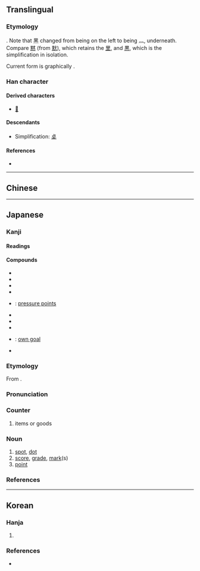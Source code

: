 {{also|點|奌}}
{{character info}}
==Translingual==
{{stroke order|type=animate}}
{{stroke order|strokes=9}}
{{ja-forms|点|点|[[點]]}}

===Etymology===
{{Han simp|點|f=黑|t=灬}}. Note that 黑 changed from being on the left to being 灬, underneath. Compare [[黙]] (from [[默]]), which retains the [[里]], and [[黒]], which is the simplification in isolation.

Current form is graphically {{Han compound|占|灬}}.

===Han character===
{{Han char|rn=86|rad=火|as=05|sn=9|four=|canj=XYRF,YRF|ids=⿱占灬}}

====Derived characters====
* [[𨃊]]

====Descendants====
* Simplification: [[奌]]

====References====
* {{Han ref|kx=0669.101|dkj=18980|dj=1078.150|hdz=32198.070|uh=70B9|ud=28857}}

----

==Chinese==
{{zh-see|點}}

----

==Japanese==
{{ja-kanji forms|点|點}}

===Kanji===
{{ja-kanji|grade=2|rs=火05|kyu=點}}

====Readings====
{{ja-readings
|goon=てん<てん<てむ
|kanon=てん<てん<てむ
|kun=さ-す, た-てる, ちょぼ-<ちよぼ-, つ-ける, とぼ-す, とも-す, ぼち
}}
{{attention|ja|review readings}}

====Compounds====
{{der-top|Compounds}}
* {{ja-r|濁%点|だく%てん}}
* {{ja-r|点%字|てん%じ}}
* {{ja-r|点%火|てん%か}}
* {{ja-r|点%検|てん%けん}}
* {{ja-r|点%穴|てん%けつ}}: [[pressure point]]s
* {{ja-r|点%滅|てん%めつ}}
* {{ja-r|点%心|てん%しん}}
* {{ja-r|点%数|てん%すう}}
* {{ja-r|自%殺%点|じ%さつ%てん}}: [[own goal]]
* {{ja-r|半%濁%点|はん%だく%てん}}
{{der-bottom}}

{{ja-kanjitab|てん|yomi=o}}

===Etymology===
From {{bor|ja|ltc|-|sort=てん}} {{m|zh|點|tr=tem<sup>X</sup>||point}}.

===Pronunciation===
{{ja-pron|yomi=o|てん|acc=0|acc_ref=DJR}}

===Counter===
{{ja-pos|てん|counter}}

# items or goods

===Noun===
{{ja-noun|てん}}

# [[spot]], [[dot]]
# [[score]], [[grade]], [[mark]](s)
# [[point]]

===References===
<references/>

----

==Korean==

===Hanja===
{{ko-hanja|점|점}}

# {{alt form|ko|點||{{hanja form of|점|[[point]]; [[dot]]; [[spot]]; [[speck]]}}}}

===References===
* {{R:ko:Inmyeongyonghanjapyo|37}}